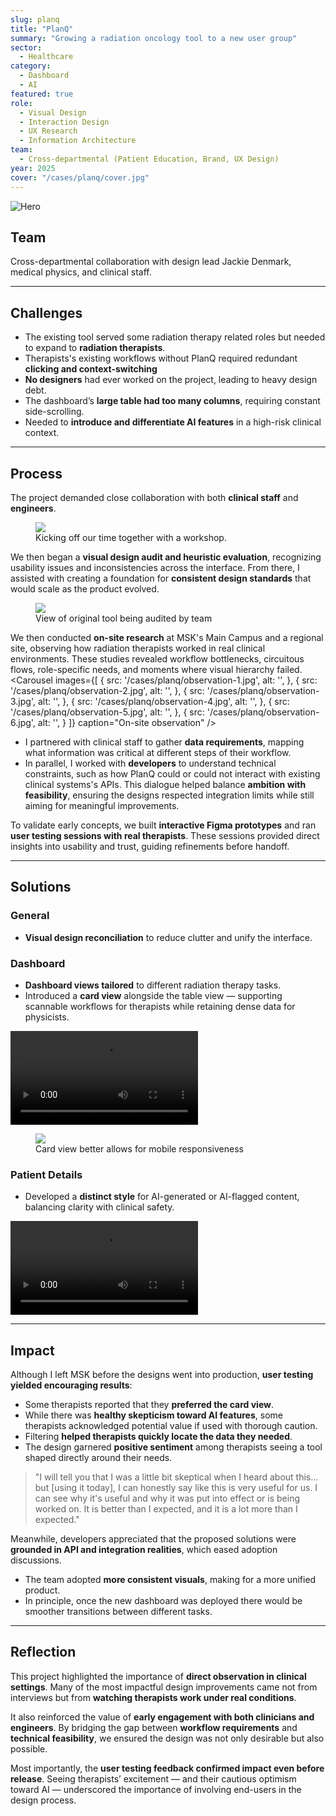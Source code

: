 ```yaml
---
slug: planq
title: "PlanQ"
summary: "Growing a radiation oncology tool to a new user group"
sector:
  - Healthcare
category: 
  - Dashboard
  - AI
featured: true
role:
  - Visual Design
  - Interaction Design
  - UX Research
  - Information Architecture
team:
  - Cross-departmental (Patient Education, Brand, UX Design)
year: 2025
cover: "/cases/planq/cover.jpg"
---
```


![Hero](/cases/planq/cover.jpg)


## Team
Cross-departmental collaboration with design lead Jackie Denmark, medical physics, and clinical staff.  

---

## Challenges

- The existing tool served some radiation therapy related roles but needed to expand to **radiation therapists**.  
- Therapists's existing workflows without PlanQ required redundant **clicking and context-switching**
- **No designers** had ever worked on the project, leading to heavy design debt.  
- The dashboard’s **large table had too many columns**, requiring constant side-scrolling.  
- Needed to **introduce and differentiate AI features** in a high-risk clinical context.  

---

## Process

The project demanded close collaboration with both **clinical staff** and **engineers**. 

<figure>
  <img src="/cases/planq/workshop.jpg" />
  <figcaption>Kicking off our time together with a workshop.</figcaption>
</figure>

We then began a **visual design audit and heuristic evaluation**, recognizing usability issues and inconsistencies across the interface. From there, I assisted with creating a foundation for **consistent design standards** that would scale as the product evolved.  

<figure>
  <img src="/cases/planq/audit.jpg" />
  <figcaption>View of original tool being audited by team</figcaption>
</figure>

We then conducted **on-site research** at MSK's Main Campus and a regional site, observing how radiation therapists worked in real clinical environments. These studies revealed workflow bottlenecks, circuitous flows, role-specific needs, and moments where visual hierarchy failed.  
<Carousel
  images={[
    {
      src: '/cases/planq/observation-1.jpg',
      alt: '',
    },
    {
      src: '/cases/planq/observation-2.jpg',
      alt: '',
    },
        {
      src: '/cases/planq/observation-3.jpg',
      alt: '',
    },
        {
      src: '/cases/planq/observation-4.jpg',
      alt: '',
    },
            {
      src: '/cases/planq/observation-5.jpg',
      alt: '',
    },
                {
      src: '/cases/planq/observation-6.jpg',
      alt: '',
    }
  ]}
      caption="On-site observation"
/>

- I partnered with clinical staff to gather **data requirements**, mapping what information was critical at different steps of their workflow. 
- In parallel, I worked with **developers** to understand technical constraints, such as how PlanQ could or could not interact with existing clinical systems's APIs. This dialogue helped balance **ambition with feasibility**, ensuring the designs respected integration limits while still aiming for meaningful improvements.  

To validate early concepts, we built **interactive Figma prototypes** and ran **user testing sessions with real therapists**. These sessions provided direct insights into usability and trust, guiding refinements before handoff.  

---

## Solutions

### General
- **Visual design reconciliation** to reduce clutter and unify the interface.  

### Dashboard
- **Dashboard views tailored** to different radiation therapy tasks.  
- Introduced a **card view** alongside the table view — supporting scannable workflows for therapists while retaining dense data for physicists. 

<video
  src="/cases/planq/card.mov"
  autoPlay
  loop
  controls
  playsInline
  className="rounded-xl shadow"
/>

<figure>
  <img src="/cases/planq/mobile.png" 
  className="mx-auto w-full max-w-[320px]"/>
  <figcaption>Card view better allows for mobile responsiveness</figcaption>
</figure>

### Patient Details
- Developed a **distinct style** for AI-generated or AI-flagged content, balancing clarity with clinical safety.  

<video
  src="/cases/planq/ai.mov"
  autoPlay
  loop
  controls
  playsInline
  className="rounded-xl shadow"
/>

---


## Impact

Although I left MSK before the designs went into production, **user testing yielded encouraging results**:  

- Some therapists reported that they **preferred the card view**.  
- While there was **healthy skepticism toward AI features**, some therapists acknowledged potential value if used with thorough caution.  
- Filtering **helped therapists quickly locate the data they needed**.  
- The design garnered **positive sentiment** among therapists seeing a tool shaped directly around their needs.  

<div className="my-5 rounded-[28px] border border-white/40 bg-white/80 p-8 shadow-lg">
  <blockquote className="text-xl font-semibold leading-relaxed text-fg">
    "I will tell you that I was a little bit skeptical when I heard about this…but [using it today], I can honestly say like this is very useful for us. I can see why it's useful and why it was put into effect or is being worked on. It is better than I expected, and it is a lot more than I expected."
  </blockquote>
</div>

Meanwhile, developers appreciated that the proposed solutions were **grounded in API and integration realities**, which eased adoption discussions.  

- The team adopted **more consistent visuals**, making for a more unified product.  
- In principle, once the new dashboard was deployed there would be smoother transitions between different tasks.  

---

## Reflection

This project highlighted the importance of **direct observation in clinical settings**. Many of the most impactful design improvements came not from interviews but from **watching therapists work under real conditions**.  

It also reinforced the value of **early engagement with both clinicians and engineers**. By bridging the gap between **workflow requirements** and **technical feasibility**, we ensured the design was not only desirable but also possible.  

Most importantly, the **user testing feedback confirmed impact even before release**. Seeing therapists’ excitement — and their cautious optimism toward AI — underscored the importance of involving end-users in the design process.  
